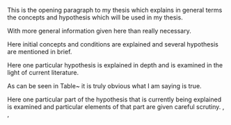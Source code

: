 \refsection
\chapter{GENERAL CONCLUSION}
\label{future-work}

This is the opening paragraph to my thesis which
explains in general terms the concepts and hypothesis
which will be used in my thesis.

With more general information given here than really
necessary.

\section{Summary And Discussion}

Here initial concepts and conditions are explained and
several hypothesis are mentioned in brief.

\subsection{Hypothesis}

Here one particular hypothesis is explained in depth
and is examined in the light of current literature.

As can be seen in Table~\ref{nothingelse} it is
truly obvious what I am saying is true.

\begin{sidewaystable} \centering
\isucaption{This table shows almost nothing but is a
sideways table and takes up a whole page by itself}
\label{nothingelse}
% Use: \begin{tabular{|lcc|} to put table in a box
\begin{tabular}{lcc} \hline
\textbf{Element} & \textbf{Control} & \textbf{Experimental} \\ \hline
Moon Rings & 1.23 & 3.38 \\
Moon Tides & 2.26 & 3.12 \\
Moon Walk & 3.33 & 9.29 \\ \hline
\end{tabular}
\end{sidewaystable}

\subsubsection{Parts of the hypothesis}

Here one particular part of the hypothesis that is 
currently being explained is examined and particular
elements of that part are given careful scrutiny. \cite{allen}, \cite{bruner}, \cite{struss}


<!-- % Below \subsubsection -->
<!-- % Sectional commands: \paragraph and \subparagraph may also be used -->

\section{References}
\printbibliography[heading=none, section=6]
\endrefsection

